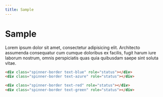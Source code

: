 ```yaml
---
title: Sample
---
```


# Sample

Lorem ipsum dolor sit amet, consectetur adipisicing elit. Architecto assumenda consequatur cum cumque doloribus ex facilis, fugit harum iure laborum nostrum, omnis perspiciatis quas quia quibusdam saepe sint soluta vitae.

<Example height={160}>
  <div class="spinner-border text-blue" role="status"></div>
</Example>

```html
<div class="spinner-border text-blue" role="status"></div>
<div class="spinner-border text-azure" role="status"></div>
```


<Example height={160}>
  <div class="spinner-border text-red" role="status"></div>
  <div class="spinner-border text-green" role="status"></div>
</Example>

```html
<div class="spinner-border text-red" role="status"></div>
<div class="spinner-border text-green" role="status"></div>
```